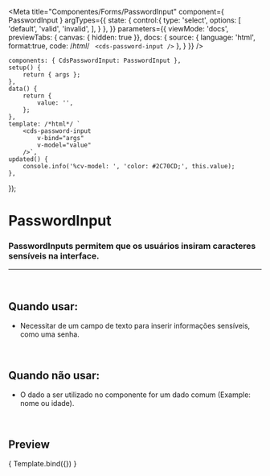 
<Meta
	title="Componentes/Forms/PasswordInput"
	component={ PasswordInput }
	argTypes={{
		state: {
			control:{
				type: 'select',
				options: [
					'default',
					'valid',
					'invalid',
				],
			}
		},
	}}
	parameters={{
		viewMode: 'docs',
		previewTabs: { canvas: { hidden: true }},
		docs: {
			source: {
				language: 'html',
				format:true,
				code: /*html*/ `
                <cds-password-input />`
			},
		}
	}}
/>

	components: { CdsPasswordInput: PasswordInput },
	setup() {
		return { args };
	},
	data() {
		return {
			value: '',
		};
	},
	template: /*html*/ `
		<cds-password-input
			v-bind="args" 
			v-model="value"
		/>`,
	updated() {
		console.info('%cv-model: ', 'color: #2C70CD;', this.value);
	},
});

# PasswordInput

### PasswordInputs permitem que os usuários insiram caracteres sensíveis na interface.
---
<br />

## Quando usar:
- Necessitar de um campo de texto para inserir informações sensíveis, como uma senha.

<br />

## Quando não usar:
- O dado a ser utilizado no componente for um dado comum (Example: nome ou idade).

<br />

## Preview

<Canvas>
	<Story
		name="PasswordInput"
	>
		{ Template.bind({}) }
	</Story>
</Canvas>

<ArgsTable story="PasswordInput" />
